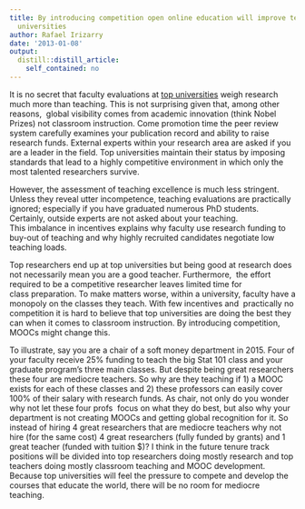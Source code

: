 ```yaml
---
title: By introducing competition open online education will improve teaching at top
  universities
author: Rafael Irizarry
date: '2013-01-08'
output:
  distill::distill_article:
    self_contained: no
---
```


It is no secret that faculty evaluations at [top universities](http://www.shanghairanking.com/ARWU2012.html) weigh research much more than teaching. This is not surprising given that, among other reasons,  global visibility comes from academic innovation (think Nobel Prizes) not classroom instruction. Come promotion time the peer review system carefully examines your publication record and ability to raise research funds. External experts within your research area are asked if you are a leader in the field. Top universities maintain their status by imposing standards that lead to a highly competitive environment in which only the most talented researchers survive.

However, the assessment of teaching excellence is much less stringent. Unless they reveal utter incompetence, teaching evaluations are practically ignored; especially if you have graduated numerous PhD students. Certainly, outside experts are not asked about your teaching. This imbalance in incentives explains why faculty use research funding to buy-out of teaching and why highly recruited candidates negotiate low teaching loads.

Top researchers end up at top universities but being good at research does not necessarily mean you are a good teacher. Furthermore,  the effort required to be a competitive researcher leaves limited time for class preparation. To make matters worse, within a university, faculty have a monopoly on the classes they teach. With few incentives and  practically no competition it is hard to believe that top universities are doing the best they can when it comes to classroom instruction. By introducing competition, MOOCs might change this.

To illustrate, say you are a chair of a soft money department in 2015. Four of your faculty receive 25% funding to teach the big Stat 101 class and your graduate program's three main classes. But despite being great researchers these four are mediocre teachers. So why are they teaching if 1) a MOOC exists for each of these classes and 2) these professors can easily cover 100% of their salary with research funds. As chair, not only do you wonder why not let these four profs  focus on what they do best, but also why your department is not creating MOOCs and getting global recognition for it. So instead of hiring 4 great researchers that are mediocre teachers why not hire (for the same cost) 4 great researchers (fully funded by grants) and 1 great teacher (funded with tuition $)? I think in the future tenure track positions will be divided into top researchers doing mostly research and top teachers doing mostly classroom teaching and MOOC development. Because top universities will feel the pressure to compete and develop the courses that educate the world, there will be no room for mediocre teaching.

&nbsp;
